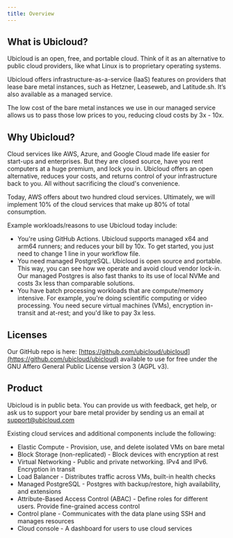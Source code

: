 ```yaml
---
title: Overview
---
```



<Callout text="Reduce costs. Avoid lock-in. Win back your infrastructure." />

## What is Ubicloud?

Ubicloud is an open, free, and portable cloud. Think of it as an alternative to public cloud providers, like what Linux is to proprietary operating systems.

Ubicloud offers infrastructure-as-a-service (IaaS) features on providers that lease bare metal instances, such as Hetzner, Leaseweb, and Latitude.sh. It’s also available as a managed service.

The low cost of the bare metal instances we use in our managed service allows us to pass those low prices to you, reducing cloud costs by 3x - 10x.

## Why Ubicloud?

Cloud services like AWS, Azure, and Google Cloud made life easier for start-ups and enterprises. But they are closed source, have you rent computers at a huge premium, and lock you in. Ubicloud offers an open alternative, reduces your costs, and returns control of your infrastructure back to you. All without sacrificing the cloud's convenience.

Today, AWS offers about two hundred cloud services. Ultimately, we will implement 10% of the cloud services that make up 80% of total consumption.

Example workloads/reasons to use Ubicloud today include:
- You're using GitHub Actions. Ubicloud supports managed x64 and arm64 runners; and reduces your bill by 10x. To get started, you just need to change 1 line in your workflow file.
- You need managed PostgreSQL. Ubicloud is open source and portable. This way, you can see how we operate and avoid cloud vendor lock-in. Our managed Postgres is also fast thanks to its use of local NVMe and costs 3x less than comparable solutions.
- You have batch processing workloads that are compute/memory intensive. For example, you're doing scientific computing or video processing. You need secure virtual machines (VMs), encryption in-transit and at-rest; and you'd like to pay 3x less.

## Licenses

Our GitHub repo is here: [https://github.com/ubicloud/ubicloud](https://github.com/ubicloud/ubicloud) available to use for free under the GNU Affero General Public License version 3 (AGPL v3).

## Product
Ubicloud is in public beta. You can provide us with feedback, get help, or ask us to support your bare metal provider by sending us an email at [support@ubicloud.com](mailto:support@ubicloud.com)

‍Existing cloud services and additional components include the following:
  - Elastic Compute - Provision, use, and delete isolated VMs on bare metal
  - Block Storage (non-replicated) - Block devices with encryption at rest
  - Virtual Networking - Public and private networking. IPv4 and IPv6. Encryption in transit
  - Load Balancer - Distributes traffic across VMs, built-in health checks
  - Managed PostgreSQL - Postgres with backup/restore, high availability, and extensions
  - Attribute-Based Access Control (ABAC) - Define roles for different users. Provide fine-grained access control
  - Control plane - Communicates with the data plane using SSH and manages resources
  - Cloud console - A dashboard for users to use cloud services
